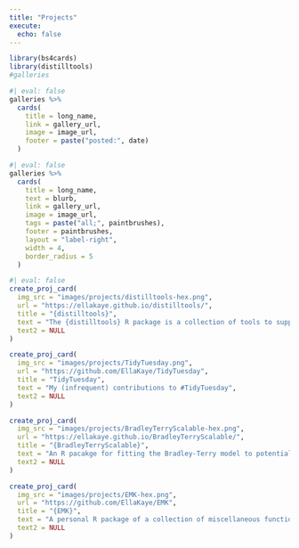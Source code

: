 ```yaml
---
title: "Projects"
execute: 
  echo: false
---
```


```r
library(bs4cards)
library(distilltools)
#galleries
```

```r
#| eval: false
galleries %>% 
  cards(
    title = long_name,
    link = gallery_url,
    image = image_url,
    footer = paste("posted:", date)
  )
```

```r
#| eval: false
galleries %>% 
  cards(
    title = long_name,
    text = blurb,
    link = gallery_url,
    image = image_url,
    tags = paste("all;", paintbrushes),
    footer = paintbrushes,
    layout = "label-right", 
    width = 4,
    border_radius = 5
  )
```


```r
#| eval: false
create_proj_card(
  img_src = "images/projects/distilltools-hex.png",
  url = "https://ellakaye.github.io/distilltools/",
  title = "{distilltools}",
  text = "The {distilltools} R package is a collection of tools to support the creation and styling of content on blogs/wesbites made with the {distill} package.",
  text2 = NULL
)

create_proj_card(
  img_src = "images/projects/TidyTuesday.png",
  url = "https://github.com/EllaKaye/TidyTuesday",
  title = "TidyTuesday",
  text = "My (infrequent) contributions to #TidyTuesday",
  text2 = NULL
)

create_proj_card(
  img_src = "images/projects/BradleyTerryScalable-hex.png",
  url = "https://ellakaye.github.io/BradleyTerryScalable/",
  title = "{BradleyTerryScalable}",
  text = "An R pacakge for fitting the Bradley-Terry model to potentially large and sparse networks for paired comparison data.",
  text2 = NULL
)

create_proj_card(
  img_src = "images/projects/EMK-hex.png",
  url = "https://github.com/EllaKaye/EMK",
  title = "{EMK}",
  text = "A personal R package of a collection of miscellaneous functions I find useful.",
  text2 = NULL
)
```


